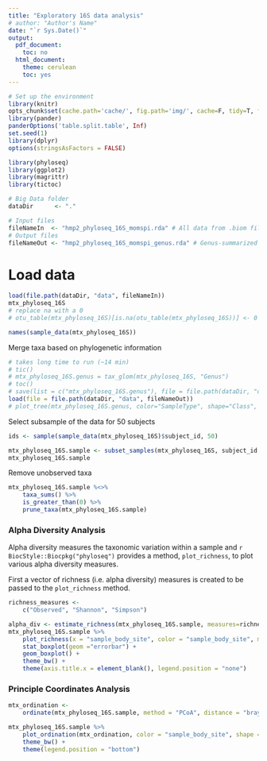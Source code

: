 ```yaml
---
title: "Exploratory 16S data analysis"
# author: "Author's Name"
date: "`r Sys.Date()`"
output:
  pdf_document:
    toc: no
  html_document:
    theme: cerulean
    toc: yes
---
```


```r
# Set up the environment
library(knitr)
opts_chunk$set(cache.path='cache/', fig.path='img/', cache=F, tidy=T, fig.keep='high', echo=F, dpi=100, warnings=F, message=F, comment=NA, warning=F, results='as.is', fig.width = 10, fig.height = 6) #out.width=700, 
library(pander)
panderOptions('table.split.table', Inf)
set.seed(1)
library(dplyr)
options(stringsAsFactors = FALSE)
```

```r
library(phyloseq)
library(ggplot2)
library(magrittr)
library(tictoc)
```


```r
# Big Data folder
dataDir      <- "."

# Input files
fileNameIn  <- "hmp2_phyloseq_16S_momspi.rda" # All data from .biom files, merged by ID. From 12-23-2018, with zeros
# Output files
fileNameOut <- "hmp2_phyloseq_16S_momspi_genus.rda" # Genus-summarized phyloseq object
```

# Load data

```r
load(file.path(dataDir, "data", fileNameIn))
mtx_phyloseq_16S
# replace na with a 0
# otu_table(mtx_phyloseq_16S)[is.na(otu_table(mtx_phyloseq_16S))] <- 0
```

```r
names(sample_data(mtx_phyloseq_16S))
```

Merge taxa based on phylogenetic information

```r
# takes long time to run (~14 min)
# tic()
# mtx_phyloseq_16S.genus = tax_glom(mtx_phyloseq_16S, "Genus")
# toc()
# save(list = c("mtx_phyloseq_16S.genus"), file = file.path(dataDir, "data", fileNameOut))
load(file = file.path(dataDir, "data", fileNameOut))
# plot_tree(mtx_phyloseq_16S.genus, color="SampleType", shape="Class", size="abundance")
```

Select subsample of the data for 50 subjects

```r
ids <- sample(sample_data(mtx_phyloseq_16S)$subject_id, 50)

mtx_phyloseq_16S.sample <- subset_samples(mtx_phyloseq_16S, subject_id %in% ids)
mtx_phyloseq_16S.sample
```

Remove unobserved taxa

```r
mtx_phyloseq_16S.sample %<>%
    taxa_sums() %>%
    is_greater_than(0) %>%
    prune_taxa(mtx_phyloseq_16S.sample)
```

### Alpha Diversity Analysis

Alpha diversity measures the taxonomic variation within a sample and
`r BiocStyle::Biocpkg("phyloseq")` provides a method, `plot_richness`, to plot
various alpha diversity measures.

First a vector of richness (i.e. alpha diversity) measures is created to be
passed to the `plot_richness` method.

```r
richness_measures <-
    c("Observed", "Shannon", "Simpson")
```

```r
alpha_div <- estimate_richness(mtx_phyloseq_16S.sample, measures=richness_measures)
mtx_phyloseq_16S.sample %>%
    plot_richness(x = "sample_body_site", color = "sample_body_site", measures = richness_measures) +
    stat_boxplot(geom ="errorbar") +
    geom_boxplot() +
    theme_bw() +
    theme(axis.title.x = element_blank(), legend.position = "none")
```

### Principle Coordinates Analysis

```r
mtx_ordination <-
    ordinate(mtx_phyloseq_16S.sample, method = "PCoA", distance = "bray")

mtx_phyloseq_16S.sample %>%
    plot_ordination(mtx_ordination, color = "sample_body_site", shape = "sample_body_site") +
    theme_bw() +
    theme(legend.position = "bottom")
```
